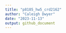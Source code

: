 ```yaml
---
title: "p8105_hw5_crd2162"
author: "Caleigh Dwyer"
date: "2023-11-13"
output: github_document
---
```

